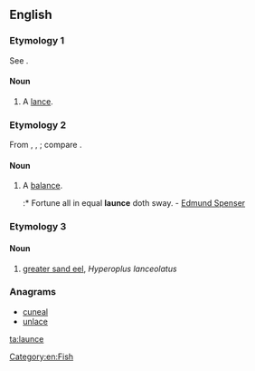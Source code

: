 ==English==

===Etymology 1===
See {{term|lance}}.

====Noun====
{{en-noun}}

# {{obsolete}} A [[lance]].

===Etymology 2===
From {{etyl|it|en}} {{term|lance|lang=it}}, {{etyl|la|en}} {{term|lanx|lang=la}}, {{term|lancis|lang=la||[[plate]], scale of a [[balance]]}}; compare {{term|balance}}.

====Noun====
{{en-noun}}

# {{obsolete}} A [[balance]].
#:* Fortune all in equal '''launce''' doth sway. - [[w:Edmund Spenser|Edmund Spenser]]

===Etymology 3===

====Noun====
{{en-noun}}

# {{zoology}} [[greater sand eel]], ''Hyperoplus lanceolatus''

===Anagrams===
* [[cuneal#English|cuneal]]
* [[unlace#English|unlace]]

[[Category:en:Fish]]

[[ta:launce]]